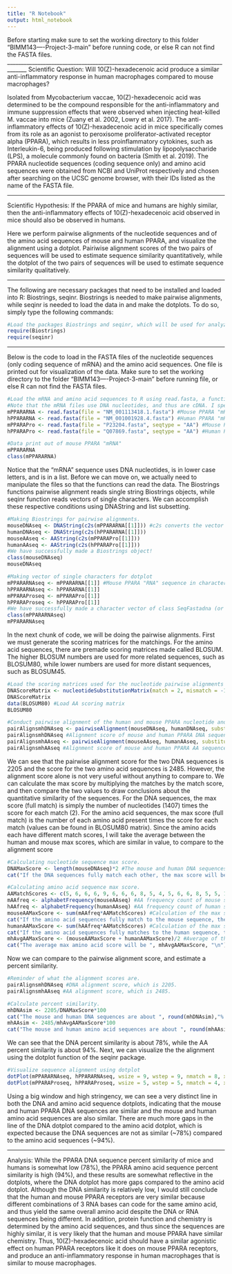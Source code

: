 ---
title: "R Notebook"
output: html_notebook
---
Before starting make sure to set the working directory to this folder "BIMM143----Project-3-main" before running code, or else R can not find the FASTA files.
_____________________________________________________________________________________
Scientific Question: Will 10(Z)-hexadecenoic acid produce a similar anti-inflammatory response in human macrophages compared to mouse macrophages?

Isolated from Mycobacterium vaccae, 10(Z)-hexadecenoic acid was determined to be the compound responsible for the anti-inflammatory and immune suppression effects that were observed when injecting heat-killed M. vaccae into mice (Zuany et al. 2002, Lowry et al. 2017). The anti-inflammatory effects of 10(Z)-hexadecenoic acid in mice specifically comes from its role as an agonist to peroxisome proliferator-activated receptor alpha (PPARA), which results in less proinflammatory cytokines, such as Interleukin-6, being produced following stimulation by lipopolysaccharide (LPS), a molecule commonly found on bacteria (Smith et al. 2019). The PPARA nucleotide sequences (coding sequence only) and amino acid sequences were obtained from NCBI and UniProt respectively and chosen after searching on the UCSC genome browser, with their IDs listed as the name of the FASTA file. 

_____________________________________________________________________________________
Scientific Hypothesis: If the PPARA of mice and humans are highly similar, then the anti-inflammatory effects of 10(Z)-hexadecenoic acid observed in mice should also be observed in humans. 

Here we perform pairwise alignments of the nucleotide sequences and of the amino acid sequences of mouse and human PPARA, and visualize the alignment using a dotplot. Pairiwise alignment scores of the two pairs of sequences will be used to estimate sequence similarity quantitatively, while the dotplot of the two pairs of sequences will be used to estimate sequence similarity qualitatively. 

_____________________________________________________________________________________
The following are necessary packages that need to be installed and loaded into R: Biostrings, seqinr.
Biostrings is needed to make pairwise alignments, while seqinr is needed to load the data in and make the dotplots.
To do so, simply type the following commands:
```{r}
#Load the packages Biostrings and seqinr, which will be used for analyzing and visualizing the DNA and protein sequence similarity
require(Biostrings)
require(seqinr)
```

_____________________________________________________________________________________
Below is the code to load in the FASTA files of the nucleotide sequences (only coding sequence of mRNA) and the amino acid sequences. One file is printed out for visualization of the data. Make sure to set the working directory to the folder "BIMM143----Project-3-main" before running file, or else R can not find the FASTA files.
```{r}
#Load the mRNA and amino acid sequences to R using read.fasta, a function in seqinr package.
#Note that the mRNA files use DNA nucleotides, and thus are cDNA. I specifically used coding sequences (CDS) as it contains only the exons, which yields the same length "mRNA". I will continue referring to the file as "mRNA" to be consistent with the source where I got the FASTA files from.
mPPARARNA <- read.fasta(file = "NM_001113418.1.fasta") #Mouse PPARA "mRNA" (transcript variant 2 from NCBI Nucleotide, 1407 nt)
hPPARARNA <- read.fasta(file = "NM_001001928.4.fasta") #Human PPARA "mRNA" (transcript variant 2 from NCBI Nucleotide, 1407 nt)
mPPARAPro <- read.fasta(file = "P23204.fasta", seqtype = "AA") #Mouse PPARA Protein (from UniProt, 468 AA)
hPPARAPro <- read.fasta(file = "Q07869.fasta", seqtype = "AA") #Human PPARA Protein (isoform 1 from UniProt, 468 AA)

#Data print out of mouse PPARA "mRNA"
mPPARARNA
class(mPPARARNA)
```

Notice that the "mRNA" sequence uses DNA nucleotides, is in lower case letters, and is in a list.
Before we can move on, we actually need to manipulate the files so that the functions can read the data.
The Biostrings functions pairwise alignment reads single string Biostrings objects, while seqinr function reads vectors of single characters. We can accomplish these respective conditions using DNAString and list subsetting.
```{r}
#Making Biostrings for pairwise alignments.
mouseDNAseq <- DNAString(c2s(mPPARARNA[[1]])) #c2s converts the vector of single characters to a single string, which is read by DNAString function and converted to a Biostring. 
humanDNAseq <- DNAString(c2s(hPPARARNA[[1]]))
mouseAAseq <- AAString(c2s(mPPARAPro[[1]]))
humanAAseq <- AAString(c2s(hPPARAPro[[1]]))
#We have successfully made a Biostrings object!
class(mouseDNAseq)
mouseDNAseq
```
```{r}
#Making vector of single characters for dotplot
mPPARARNAseq <- mPPARARNA[[1]] #Mouse PPARA "RNA" sequence in character vector format
hPPARARNAseq <- hPPARARNA[[1]] 
mPPARAProseq <- mPPARAPro[[1]] 
hPPARAProseq <- hPPARAPro[[1]]
#We have successfully made a character vector of class SeqFastadna (or SeqFastaAA for amino acid sequence) 
class(mPPARARNAseq)
mPPARARNAseq
```

In the next chunk of code, we will be doing the pairwise alignments. 
First we must generate the scoring matrices for the matchings. For the amino acid sequences, there are premade scoring matrices made called BLOSUM. The higher BLOSUM numbers are used for more related sequences, such as BLOSUM80, while lower numbers are used for more distant sequences, such as BLOSUM45.
```{r}
#Load the scoring matrices used for the nucleotide pairwise alignments from the Biostrings package. 
DNAScoreMatrix <- nucleotideSubstitutionMatrix(match = 2, mismatch = -1, baseOnly = TRUE) #Load DNA scoring matrix
DNAScoreMatrix
data(BLOSUM80) #Load AA scoring matrix
BLOSUM80

#Conduct pairwise alignment of the human and mouse PPARA nucleotide and amino acid sequences.
pairAlignsmhDNAseq <- pairwiseAlignment(mouseDNAseq, humanDNAseq, substitutionMatrix = DNAScoreMatrix, gapOpening = -2, gapExtension = -8, scoreOnly = FALSE)
pairAlignsmhDNAseq #Alignment score of mouse and human PPARA DNA sequences.
pairAlignsmhAAseq <- pairwiseAlignment(mouseAAseq, humanAAseq, substitutionMatrix = "BLOSUM80", gapOpening = -2, gapExtension = -8, scoreOnly = FALSE)
pairAlignsmhAAseq #Alignment score of mouse and human PPARA AA sequences.
```

We can see that the pairwise alignment score for the two DNA sequences is 2205 and the score for the two amino acid sequences is 2485. 
However, the alignment score alone is not very useful without anything to compare to. We can calculate the max score by multiplying the matches by the match score, and then compare the two values to draw conclusions about the quantitative similarity of the sequences. 
For the DNA sequences, the max score (full match) is simply the number of nucleotides (1407) times the score for each match (2).
For the amino acid sequences, the max score (full match) is the number of each amino acid present times the score for each match (values can be found in BLOSUM80 matrix). Since the amino acids each have different match scores, I will take the average between the human and mouse max scores, which are similar in value, to compare to the alignment score
```{r}
#Calculating nucleotide sequence max score.
DNAMaxScore <- length(mouseDNAseq)*2 #The mouse and human DNA sequences are the same length, so either will work. We multiply by 2 because each match is a score of 2 in the pairwise alignment.
cat("If the DNA sequences fully match each other, the max score will be ", DNAMaxScore, "\n") #Print out of DNA max score.

#Calculating amino acid sequence max score.
AAMatchScores <- c(5, 6, 6, 6, 9, 6, 6, 6, 8, 5, 4, 5, 6, 6, 8, 5, 5, 11, 7, 4, 0, 0, 5, 3, 5, -1, 1, 0, 0, 0, 0) #BLOSUM80 match scores
mAAfreq <- alphabetFrequency(mouseAAseq) #AA frequency count of mouse sequence.
hAAfreq <- alphabetFrequency(humanAAseq) #AA frequency count of human sequence.
mouseAAMaxScore <- sum(mAAfreq*AAMatchScores) #Calculation of the max score (full match) to mouse AA sequence.
cat("If the amino acid sequences fully match to the mouse sequence, the max score will be ", mouseAAMaxScore, "\n") #Score if fully matches mouse AA sequence.
humanAAMaxScore <- sum(hAAfreq*AAMatchScores) #Calculation of the max score (full match) to human AA sequence.
cat("If the amino acid sequences fully matches to the human sequence, the max score will be ", humanAAMaxScore, "\n") #Score if fully matches human AA sequence.
mhAvgAAMaxScore <- (mouseAAMaxScore + humanAAMaxScore)/2 #Average of the two scores
cat("The average max amino acid score will be ", mhAvgAAMaxScore, "\n") #Print out of average AA max score.
```

Now we can compare to the pairwise alignment score, and estimate a percent similarity.
```{r}
#Reminder of what the alignment scores are.
pairAlignsmhDNAseq #DNA alignment score, which is 2205.
pairAlignsmhAAseq #AA alignment score, which is 2485.

#Calculate percent similarity.
mhDNAsim <- 2205/DNAMaxScore*100
cat("The mouse and human DNA sequences are about ", round(mhDNAsim),"% similar", "\n")
mhAAsim <- 2485/mhAvgAAMaxScore*100
cat("The mouse and human amino acid sequences are about ", round(mhAAsim),"% similar", "\n")
```

We can see that the DNA percent similarity is about 78%, while the AA percent similarity is about 94%. 
Next, we can visualize the the alignment using the dotplot function of the seqinr package.
```{r}
#Visualize sequence alignment using dotplot 
dotPlot(mPPARARNAseq, hPPARARNAseq, wsize = 9, wstep = 9, nmatch = 8, xlab = 'Mouse DNA sequence', ylab = 'Human DNA sequence') #Nucleotide similarity visualization
dotPlot(mPPARAProseq, hPPARAProseq, wsize = 5, wstep = 5, nmatch = 4, xlab = 'Mouse Amino Acid Sequence', ylab = 'Human Amino Acid Sequence') #Amino acid similarity visualization
```
Using a big window and high stringency, we can see a very distinct line in both the DNA and amino acid sequence dotplots, indicating that the mouse and human PPARA DNA sequences are similar and the mouse and human amino acid sequences are also similar. There are much more gaps in the line of the DNA dotplot compared to the amino acid dotplot, which is expected because the DNA sequences are not as similar (~78%) compared to the amino acid sequences (~94%).

_____________________________________________________________________________________

Analysis: While the PPARA DNA sequence percent similarity of mice and humans is somewhat low (78%), the PPARA amino acid sequence percent similarity is high (94%), and these results are somewhat reflective in the dotplots, where the DNA dotplot has more gaps compared to the amino acid dotplot. Although the DNA similarity is relatively low, I would still conclude that the human and mouse PPARA receptors are very similar because different combinations of 3 RNA bases can code for the same amino acid, and thus yield the same overall amino acid despite the DNA or RNA sequences being different. In addition, protein function and chemistry is determined by the amino acid sequences, and thus since the sequences are highly similar, it is very likely that the human and mouse PPARA have similar chemistry. Thus, 10(Z)-hexadecenoic acid should have a similar agonistic effect on human PPARA receptors like it does on mouse PPARA receptors, and produce an anti-inflammatory response in human macrophages that is similar to mouse macrophages.



